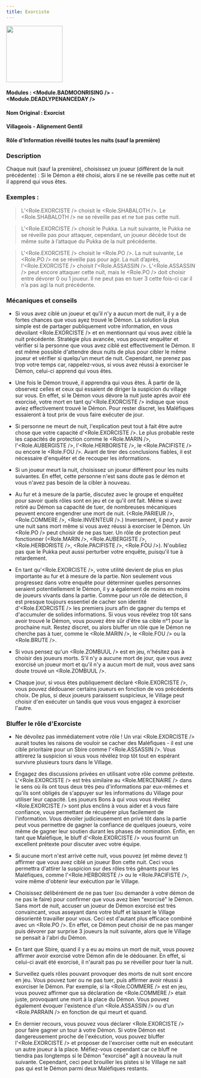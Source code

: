 ```yaml
---
title: Exorciste
---
```



<img src='/img/blood-on-the-clocktower/roles/exorciste.png' height='150' />

#### Modules : <Module.BADMOONRISING /> - <Module.DEADLYPENANCEDAY />
#### Nom Original : Exorcist
#### Villageois - Alignement Gentil
#### Rôle d'Information réveillé toutes les nuits (sauf la première)

### Description
Chaque nuit (sauf la première), choisissez un joueur (différent de la nuit précédente) : Si le Démon a été choisi, alors il ne se réveille pas cette nuit et il apprend qui vous êtes.


### Exemples :
> L’<Role.EXORCISTE /> choisit le <Role.SHABALOTH />. Le <Role.SHABALOTH /> ne se réveille pas et ne tue pas cette nuit.

> L’<Role.EXORCISTE /> choisit le Pukka. La nuit suivante, le Pukka ne se réveille pas pour attaquer, cependant, un joueur décède tout de même suite à l’attaque du Pukka de la nuit précédente.

> L'<Role.EXORCISTE /> choisit le <Role.PO />. La nuit suivante, Le <Role.PO /> ne se réveille pas pour agir. La nuit d’après, l’<Role.EXORCISTE /> choisit l’<Role.ASSASSIN />. L’<Role.ASSASSIN /> peut encore attaquer cette nuit, mais le <Role.PO /> doit choisir entre dévorer 0 ou 1 joueur. Il ne peut pas en tuer 3 cette fois-ci car il n’a pas agi la nuit précédente.

### Mécaniques et conseils
- Si vous avez ciblé un joueur et qu'il n'y a aucun mort de nuit, il y a de fortes chances que vous ayez trouvé le Démon. La solution la plus simple est de partager publiquement votre information, en vous dévoilant <Role.EXORCISTE /> et en mentionnant qui vous avez ciblé la nuit précédente. Stratégie plus avancée, vous pouvez enquêter et vérifier si la personne que vous avez ciblé est effectivement le Démon. Il est même possible d'attendre deux nuits de plus pour cibler le même joueur et vérifier si quelqu'un meurt de nuit. Cependant, ne prenez pas trop votre temps car, rappelez-vous, si vous avez réussi à exorciser le Démon, celui-ci apprend qui vous êtes.

- Une fois le Démon trouvé, il apprendra qui vous êtes. À partir de là, observez celles et ceux qui essaient de diriger la suspicion du village sur vous. En effet, si le Démon vous dévore la nuit juste après avoir été exorcisé, votre mort en tant qu'<Role.EXORCISTE /> indique que vous aviez effectivement trouvé le Démon. Pour rester discret, les Maléfiques essaieront à tout prix de vous faire exécuter de jour.

- Si personne ne meurt de nuit, l'explication peut tout à fait être autre chose que votre capacité d'<Role.EXORCISTE />. Le plus probable reste les capacités de protection comme le <Role.MARIN />, l'<Role.AUBERGISTE />, l'<Role.HERBORISTE />, le <Role.PACIFISTE /> ou encore le <Role.FOU />. Avant de tirer des conclusions fiables, il est nécessaire d'enquêter et de recouper les informations.

- Si un joueur meurt la nuit, choisissez un joueur différent pour les nuits suivantes. En effet, cette personne n'est sans doute pas le démon et vous n'avez pas besoin de la cibler à nouveau. 

- Au fur et à mesure de la partie, discutez avec le groupe et enquêtez pour savoir quels rôles sont en jeu et ce qu'il ont fait. Même si avez retiré au Démon sa capacité de tuer, de nombreuses mécaniques peuvent encore engendrer une mort de nuit. (<Role.PARIEUR />, <Role.COMMERE />, <Role.INVENTEUR />.) Inversement, il peut y avoir une nuit sans mort même si vous avez réussi à exorciser le Démon. Un <Role.PO /> peut choisir de ne pas tuer. Un rôle de protection peut fonctionner (<Role.MARIN />, <Role.AUBERGISTE />, <Role.HERBORISTE />, <Role.PACIFISTE />, <Role.FOU />). N'oubliez pas que le Pukka peut aussi perturber votre enquête, puisqu'il tue à retardement. 

- En tant qu'<Role.EXORCISTE />, votre utilité devient de plus en plus importante au fur et à mesure de la partie. Non seulement vous progressez dans votre enquête pour déterminer quelles personnes seraient potentiellement le Démon, il y a également de moins en moins de joueurs vivants dans la partie. Comme pour un rôle de détection, il est presque toujours essentiel de cacher son identité d'<Role.EXORCISTE /> les premiers jours afin de gagner du temps et d'accumuler de solides informations. Si vous vous révélez trop tôt sans avoir trouvé le Démon, vous pouvez être sûr d'être sa cible n°1 pour la prochaine nuit. Restez discret, ou alors bluffer un rôle que le Démon ne cherche pas à tuer, comme le <Role.MARIN />, le <Role.FOU /> ou la <Role.BRUTE />. 

- Si vous pensez qu'un <Role.ZOMBUUL /> est en jeu, n'hésitez pas à choisir des joueurs morts. S'il n'y a aucune mort de jour, que vous avez exorcisé un joueur mort et qu'il n'y a aucun mort de nuit, vous avez sans doute trouvé un <Role.ZOMBUUL />.

- Chaque jour, si vous êtes publiquement déclaré <Role.EXORCISTE />, vous pouvez dédouaner certains joueurs en fonction de vos précédents choix. De plus, si deux joueurs paraissent suspicieux, le Village peut choisir d'en exécuter un tandis que vous vous engagez à exorciser l'autre. 


### Bluffer le rôle d'Exorciste
- Ne dévoilez pas immédiatement votre rôle ! Un vrai <Role.EXORCISTE /> aurait toutes les raisons de vouloir se cacher des Maléfiques - il est une cible prioritaire pour un Sbire comme l'<Role.ASSASSIN />. Vous attirerez la suspicion si vous vous révélez trop tôt tout en espérant survivre plusieurs tours dans le Village. 
- Engagez des discussions privées en utilisant votre rôle comme prétexte. L'<Role.EXORCISTE /> est très similaire au <Role.MERCENAIRE /> dans le sens où ils ont tous deux très peu d'informations par eux-mêmes et qu'ils sont obligés de s'appuyer sur les informations du Village pour utiliser leur capacité. Les joueurs Bons à qui vous vous révélez <Role.EXORCISTE /> sont plus enclins à vous aider et à vous faire confiance, vous permettant de récupérer plus facilement de l'information. Vous dévoiler judicieusement en privé tôt dans la partie peut vous permettre de gagner la confiance de quelques joueurs, voire même de gagner leur soutien durant les phases de nomination. Enfin, en tant que Maléfique, le bluff d'<Role.EXORCISTE /> vous fournit un excellent prétexte pour discuter avec votre équipe. 

- Si aucune mort n'est arrivé cette nuit, vous pouvez (et même devez !) affirmer que vous avez ciblé un joueur Bon cette nuit. Ceci vous permettra d'attirer la suspicion sur des rôles très gênants pour les Maléfiques, comme l'<Role.HERBORISTE /> ou le <Role.PACIFISTE />, voire même d'obtenir leur exécution par le Village. 
- Choisissez délibérément de ne pas tuer (ou demander à votre démon de ne pas le faire) pour confirmer que vous avez bien "exorcisé" le Démon. Sans mort de nuit, accuser un joueur de Démon exorcisé est très convaincant, vous asseyant dans votre bluff et laissant le Village désorienté travailler pour vous. Ceci est d'autant plus efficace combiné avec un <Role.PO />. En effet, ce Démon peut choisir de ne pas manger puis dévorer par surprise 3 joueurs la nuit suivante, alors que le Village se pensait à l'abri du Démon.

- En tant que Sbire, quand il y a eu au moins un mort de nuit, vous pouvez affirmer avoir exorcisé votre Démon afin de le dédouaner. En effet, si celui-ci avait été exorcisé, il n'aurait pas pu se réveiller pour tuer la nuit.

- Surveillez quels rôles pouvant provoquer des morts de nuit sont encore en jeu. Vous pouvez tuer ou ne pas tuer, puis affirmer avoir réussi à exorciser le Démon. Par exemple, si la <Role.COMMERE /> est en jeu, vous pouvez affirmer que sa déclaration de <Role.COMMERE /> était juste, provoquant une mort à la place du Démon. Vous pouvez également évoquer l'existence d'un <Role.ASSASSIN /> ou d'un <Role.PARRAIN /> en fonction de qui meurt et quand. 

- En dernier recours, vous pouvez vous déclarer <Role.EXORCISTE /> pour faire gagner un tour à votre Démon. Si votre Démon est dangereusement proche de l'exécution, vous pouvez bluffer l'<Role.EXORCISTE /> et proposer de l'exorciser cette nuit en exécutant un autre joueur à la place. Méfiez-vous cependant car ce bluff ne tiendra pas longtemps si le Démon "exorcisé" agit à nouveau la nuit suivante. Cependant, ceci peut brouiller les pistes si le Village ne sait pas qui est le Démon parmi deux Maléfiques restants.
